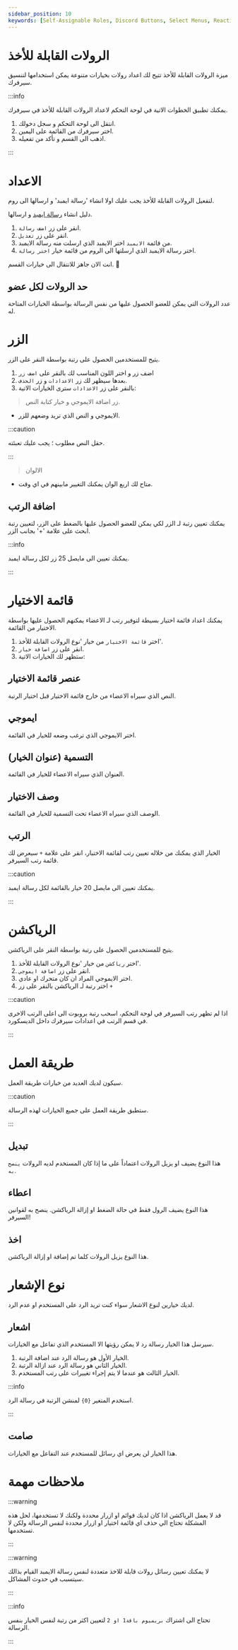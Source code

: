 ```yaml
---
sidebar_position: 10
keywords: [Self-Assignable Roles, Discord Buttons, Select Menus, Reaction Roles, Role Management] 
---
```


# الرولات القابلة للأخذ 

ميزة الرولات القابلة للأخذ تتيح لك اعداد رولات بخيارات متنوعة يمكن استخدامها لتنسيق سيرفرك.

:::info

يمكنك تطبيق الخطوات الاتية في لوحة التحكم لاعداد الرولات القابلة للأخذ في سيرفرك. 

1. انتقل الى لوحة التحكم و سجل دخولك. 
2. اختر سيرفرك من القائمة على اليمين.
3. اذهب الى القسم و تأكد من تفعيله.

:::

# الاعداد

لتفعيل الرولات القابلة للأخذ يجب عليك اولا انشاء 'رسالة ايمبد' و ارسالها الى روم.

 دليل انشاء [رسالة ايمبد](https://docs.probot.io/ar/docs/modules/embed) و ارسالها.

1. انقر على زر `اضف رسالة`.
2. انقر على زر `تعديل`.
3. من قائمة `الايمبد` اختر الايمبد الذي ارسلت منه رسالة الايمبد.
4. اختر رسالة الايمبد الذي ارسلتها الى الروم من قائمة خيار `اختر رسالة`.

انت الان جاهز للانتقال الى خيارات القسم. 🙋

## حد الرولات لكل عضو

عدد الرولات التي يمكن للعضو الحصول عليها من نفس الرسالة بواسطة الخيارات المتاحة له.

# الزر

يتيح للمستخدمين الحصول على رتبة بواسطة النقر على الزر.

1. اضف زر و اختر اللون المناسب لك بالنقر على `اضف زر`
2. بعدها سيظهر لك زر `الاعدادات` و زر `الحذف`.
3. بالنقر على زر `الاعدادات` سترى الخيارات الاتية:

> زر اضافة الايموجي و خيار كتابة النص.

- الايموجي و النص الذي تريد وضعهم للزر.

:::caution

حقل النص مطلوب ؛ يجب عليك تعبئته.

:::

> الالوان

- متاح لك اربع الوان يمكنك التغيير مابينهم في اي وقت.

## اضافة الرتب

يمكنك تعيين رتبة لـ الزر لكي يمكن للعضو الحصول عليها بالضغط على الزر، لتعيين رتبة ابحث على علامة '+' بجانب الزر.

:::info

يمكنك تعيين الى مايصل 25 زر لكل رسالة  ايمبد.

:::

# قائمة الاختيار

يمكنك اعداد قائمة  اختيار بسيطة لتوفير رتب لـ الاعضاء يمكنهم الحصول عليها بواسطة الاختيار من القائمة.

1. اختر `قائمة الاختيار` من خيار 'نوع الرولات القابلة للأخذ'.
2. انقر على زر `اضافة خيار`.
3. ستظهر لك الخيارات الاتية:

## عنصر قائمة الاختيار

النص الذي سيراه الاعضاء من خارج قائمة الاختيار قبل اختيار الرتبة.

## ايموجي

اختر الايموجي الذي ترغب وضعه للخيار في القائمة.

## التسمية (عنوان الخيار)

العنوان الذي سيراه الاعضاء للخيار في القائمة.

## وصف الاختيار

الوصف الذي سيراه الاعضاء تحت التسمية للخيار في القائمة.

## الرتب

الخيار الذي يمكنك من خلاله تعيين رتب لقائمة الاختيار، انقر على علامة `+` سيعرض لك قائمة رتب السيرفر.

:::caution

يمكنك تعيين الى مايصل 20 خيار بالقائمة لكل رسالة ايمبد.

:::

# الرياكشن

يتيح للمستخدمين الحصول على رتبة بواسطة النقر على الرياكشن.

1. اختر `رياكشن` من خيار 'نوع الرولات القابلة للأخذ'.
2. انقر على زر `اضافة ايموجي`. 
3. اختر الايموجي المراد ان كان متحرك او عادي.
4. اختر رتبة لـ الرياكشن بالنقر على زر `+`

:::caution

اذا لم تظهر رتب السيرفر في لوحة التحكم، اسحب رتبة بروبوت الى اعلى الرتب الاخرى في قسم الرتب في اعدادات سيرفرك داخل الديسكورد.

:::

# طريقة العمل

سيكون لديك العديد من خيارات طريقة العمل.

:::caution

ستطبق طريقة العمل على جميع الخيارات لهذه الرسالة.

:::

## تبديل

هذا النوع يضيف او يزيل الرولات اعتماداً على ما إذا كان المستخدم لديه الرولات `ينصح به`.

## اعطاء

هذا النوع يضيف الرول فقط في حالة الضغط او إزالة الرياكشن. ينصح به لقوانين السيرفر!


## اخذ

هذا النوع يزيل الرولات كلما تم إضافة او إزالة الرياكشن.

# نوع الإشعار

لديك خيارين لنوع الاشعار سواء كنت تريد الرد على المستخدم او عدم الرد.

## اشعار

سيرسل هذا الخيار رسالة رد لا يمكن رؤيتها الا المستخدم الذي تفاعل مع الخيارات.

1. الخيار الأول هو رسالة الرد عند اضافة الرتبة.
2. الخيار الثاني هو رسالة الرد عند ازالة الرتبة.
3. الخيار الثالث هو عندما لا يتم إجراء تغييرات على رتب المستخدم.

:::info

استخدم المتغير `{0}` لمنشن الرتبة في رسالة الرد.

:::

## صامت

هذا الخيار لن يعرض اي رسائل للمستخدم عند التفاعل مع الخيارات.


# ملاحظات مهمة

:::warning

قد لا يعمل الرياكشن اذا كان لديك قوائم او ازرار محددة ولكنك لا تستخدمها، لحل هذه المشكلة تحتاج الي حذف اي قائمة اختيار او ازرار محددة لنفس الرسالة ولكن لا تستخدمها.

:::

:::warning

لا يمكنك تعيين رسائل رولات قابلة للاخذ متعددة لنفس رسالة الايمبد القيام بذالك سيتسبب في حدوث المشاكل.

:::

:::info

تحتاج الى اشتراك `بريميوم باقة1 او 2` لتعيين اكثر من رتبة لنفس الخيار بنفس الرسالة.

:::
